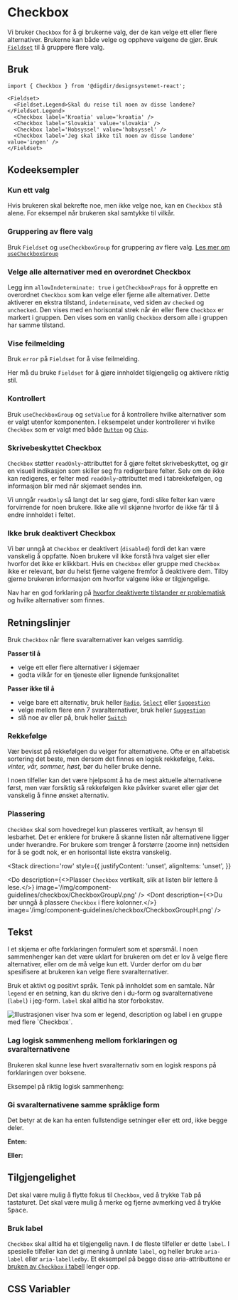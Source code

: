 
<Meta of={CheckboxStories} />

# Checkbox

Vi bruker `Checkbox` for å gi brukerne valg, der de kan velge ett eller flere alternativer. Brukerne kan både velge og oppheve valgene de gjør. Bruk [`Fieldset`](#fieldset) til å gruppere flere valg.

<Primary />
<Controls />

## Bruk

```tsx
import { Checkbox } from '@digdir/designsystemet-react';

<Fieldset>
  <Fieldset.Legend>Skal du reise til noen av disse landene?</Fieldset.Legend>
  <Checkbox label='Kroatia' value='kroatia' />
  <Checkbox label='Slovakia' value='slovakia' />
  <Checkbox label='Hobsyssel' value='hobsyssel' />
  <Checkbox label='Jeg skal ikke til noen av disse landene' value='ingen' />
</Fieldset>
```

## Kodeeksempler

### Kun ett valg

Hvis brukeren skal bekrefte noe, men ikke velge noe, kan en `Checkbox` stå alene. For eksempel når brukeren skal samtykke til vilkår.

<Canvas of={CheckboxStories.OneOption} />

### Gruppering av flere valg

Bruk `Fieldset` og `useCheckboxGroup` for gruppering av flere valg. [Les mer om `useCheckboxGroup`](/docs/utilities-usecheckboxgroup--docs)

<Canvas of={CheckboxStories.Group} />

### Velge alle alternativer med en overordnet Checkbox

Legg inn `allowIndeterminate: true` i `getCheckboxProps` for å opprette en overordnet `Checkbox` som kan velge eller fjerne alle alternativer. Dette aktiverer en ekstra tilstand, `indeterminate`, ved siden av `checked` og `unchecked`. Den vises med en horisontal strek når én eller flere `Checkbox` er markert i gruppen. Den vises som en vanlig `Checkbox` dersom alle i gruppen har samme tilstand.

<Canvas of={CheckboxStories.InTable} />

### Vise feilmelding

Bruk `error` på `Fieldset` for å vise feilmelding.

Her må du bruke `Fieldset` for å gjøre innholdet tilgjengelig og aktivere riktig stil.

<Canvas of={CheckboxStories.WithError} />

### Kontrollert

Bruk `useCheckboxGroup` og `setValue` for å kontrollere hvilke alternativer som er valgt utenfor komponenten.
I eksempelet under kontrollerer vi hvilke `Checkbox` som er valgt med både [`Button`](/docs/komponenter-button--docs) og [`Chip`](/docs/komponenter-chip--docs).

<Canvas of={CheckboxStories.Controlled} />

### Skrivebeskyttet Checkbox

`Checkbox` støtter `readOnly`-attributtet for å gjøre feltet skrivebeskyttet, og gir en visuell indikasjon
som skiller seg fra redigerbare felter.
Selv om de ikke kan redigeres, er felter med `readOnly`-attributtet med i tabrekkefølgen, og informasjon blir
med når skjemaet sendes inn.

Vi unngår `readOnly` så langt det lar seg gjøre, fordi slike felter kan være forvirrende for noen brukere.
Ikke alle vil skjønne hvorfor de ikke får til å endre innholdet i feltet.

<Canvas of={CheckboxStories.ReadOnly} />

### Ikke bruk deaktivert Checkbox

Vi bør unngå at `Checkbox` er deaktivert (`disabled`) fordi det kan være vanskelig å oppfatte. Noen brukere vil ikke forstå hva valget sier eller hvorfor det ikke er klikkbart. Hvis en `Checkbox` eller gruppe med `Checkbox` ikke er relevant, bør du helst fjerne valgene fremfor å deaktivere dem. Tilby gjerne brukeren informasjon om hvorfor valgene ikke er tilgjengelige.

Nav har en god forklaring på [hvorfor deaktiverte tilstander er problematisk](https://aksel.nav.no/god-praksis/artikler/deaktiverte-tilstander) og hvilke alternativer som finnes.

<Canvas of={CheckboxStories.Disabled} />

## Retningslinjer
Bruk `Checkbox` når flere svaralternativer kan velges samtidig.

**Passer til å**

- velge ett eller flere alternativer i skjemaer
- godta vilkår for en tjeneste eller lignende funksjonalitet

**Passer ikke til å**

- velge bare ett alternativ, bruk heller [`Radio`](/docs/komponenter-radio--docs), [`Select`](/docs/komponenter-select--docs) eller [`Suggestion`](/docs/komponenter-suggestion--docs)
- velge mellom flere enn 7 svaralternativer, bruk heller [`Suggestion`](/docs/komponenter-suggestion--docs)
- slå noe av eller på, bruk heller [`Switch`](/docs/komponenter-switch--docs)


### Rekkefølge

Vær bevisst på rekkefølgen du velger for alternativene. Ofte er en alfabetisk sortering det beste, men dersom det finnes en logisk rekkefølge, f.eks. _vinter, vår, sommer, høst_, bør du
heller bruke denne.

I noen tilfeller kan det være hjelpsomt å ha de mest aktuelle alternativene først, men vær forsiktig så rekkefølgen ikke påvirker svaret eller gjør det vanskelig å finne ønsket alternativ.

### Plassering

`Checkbox` skal som hovedregel kun plasseres vertikalt, av hensyn
til lesbarhet. Det er enklere for brukere å skanne listen når alternativene ligger
under hverandre. For brukere som trenger å forstørre (zoome inn) nettsiden for å
se godt nok, er en horisontal liste ekstra vanskelig.

<Stack
  direction='row'
  style={{
    justifyContent: 'unset',
    alignItems: 'unset',
  }}
>
  <Do
    description={<>Plasser <code>Checkbox</code> vertikalt, slik at listen blir lettere å lese.</>}
    image='/img/component-guidelines/checkbox/CheckboxGroupV.png'
  />
  <Dont
    description={<>Du bør unngå å plassere <code>Checkbox</code> i flere kolonner.</>}
    image='/img/component-guidelines/checkbox/CheckboxGroupH.png'
  />
</Stack>

## Tekst 

I et skjema er ofte forklaringen formulert som et spørsmål. I noen sammenhenger kan det være uklart for brukeren om det er lov å velge flere alternativer, eller om de må velge kun ett. Vurder derfor om du bør spesifisere at brukeren kan velge flere svaralternativer.

Bruk et aktivt og positivt språk. Tenk på innholdet som en samtale. Når `legend`
er en setning, kan du skrive den i du-form og svaralternativene (`label`) i jeg-form. `label` skal alltid ha stor forbokstav.

<img
  src='/img/component-guidelines/checkbox/checkbox-anatomy.png'
  alt='Illustrasjonen viser hva som er legend, description og label i en gruppe med flere `Checkbox`.'
/>

### Lag logisk sammenheng mellom forklaringen og svaralternativene

Brukeren skal kunne lese hvert svaralternativ som en logisk respons på forklaringen over boksene.

Eksempel på riktig logisk sammenheng:

<Canvas of={CheckboxStories.ContentEx1} />

### Gi svaralternativene samme språklige form

Det betyr at de kan ha enten fullstendige setninger eller ett ord, ikke begge deler.

**Enten:**

<Canvas of={CheckboxStories.ContentEx2} />

**Eller:**

<Canvas of={CheckboxStories.ContentEx3} />

## Tilgjengelighet

Det skal være mulig å flytte fokus til `Checkbox`, ved å trykke <kbd>Tab</kbd> på tastaturet. Det skal være mulig å merke og fjerne avmerking ved å trykke <kbd>Space</kbd>.

### Bruk label

`Checkbox` skal alltid ha et tilgjengelig navn. I de fleste tilfeller er dette `label`. I spesielle tilfeller kan det gi mening å unnlate `label`, og heller bruke `aria-label` eller `aria-labelledby`. Et eksempel på begge disse aria-attributtene er [bruken av `Checkbox` i tabell](#velge-alle-alternativer-med-en-overordnet-checkbox) lenger opp.

## CSS Variabler

<CssVariables css={css} />
